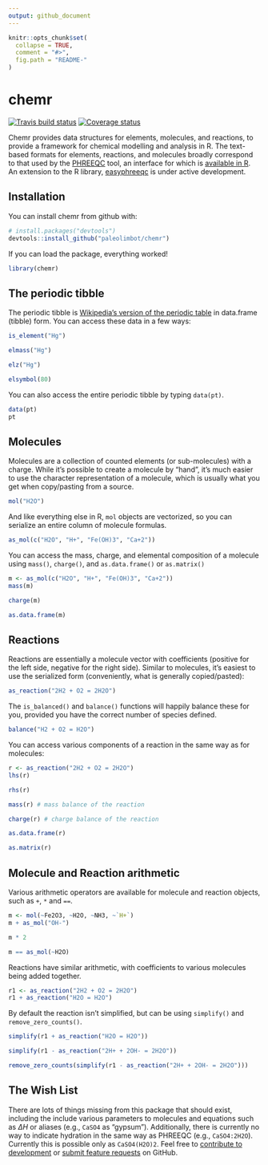 ```yaml
---
output: github_document
---
```


<!-- README.md is generated from README.Rmd. Please edit that file -->

```r
knitr::opts_chunk$set(
  collapse = TRUE,
  comment = "#>",
  fig.path = "README-"
)
```

# chemr

[![Travis build status](https://travis-ci.org/paleolimbot/chemr.svg?branch=master)](https://travis-ci.org/paleolimbot/chemr) [![Coverage status](https://codecov.io/gh/paleolimbot/chemr/branch/master/graph/badge.svg)](https://codecov.io/github/paleolimbot/chemr?branch=master)

Chemr provides data structures for elements, molecules, and reactions, to provide a framework for chemical modelling and analysis in R. The text-based formats for elements, reactions, and molecules broadly correspond to that used by the [PHREEQC](https://wwwbrr.cr.usgs.gov/projects/GWC_coupled/phreeqc/) tool, an interface for which is [available in R](https://cran.r-project.org/package=phreeqc). An extension to the R library, [easyphreeqc](https://github.com/paleolimbot/easyphreeqc) is under active development.

## Installation

You can install chemr from github with:

```r
# install.packages("devtools")
devtools::install_github("paleolimbot/chemr")
```

If you can load the package, everything worked!

```r
library(chemr)
```

## The periodic tibble

The periodic tibble is [Wikipedia's version of the periodic table](https://en.wikipedia.org/wiki/List_of_chemical_elements) in data.frame (tibble) form. You can access these data in a few ways:

```r
is_element("Hg")
```

```r
elmass("Hg")
```

```r
elz("Hg")
```

```r
elsymbol(80)
```
 
 You can also access the entire periodic tibble by typing `data(pt)`.
 
```r
data(pt)
pt
```

## Molecules

Molecules are a collection of counted elements (or sub-molecules) with a charge. While it's possible to create a molecule by "hand", it's much easier to use the character representation of a molecule, which is usually what you get when copy/pasting from a source.

```r
mol("H2O")
```

And like everything else in R, `mol` objects are vectorized, so you can serialize an entire column of molecule formulas.

```r
as_mol(c("H2O", "H+", "Fe(OH)3", "Ca+2"))
```

You can access the mass, charge, and elemental composition of a molecule using `mass()`, `charge()`, and `as.data.frame()` or `as.matrix()`

```r
m <- as_mol(c("H2O", "H+", "Fe(OH)3", "Ca+2"))
mass(m)
```

```r
charge(m)
```

```r
as.data.frame(m)
```

## Reactions

Reactions are essentially a molecule vector with coefficients (positive for the left side, negative for the right side). Similar to molecules, it's easiest to use the serialized form (conveniently, what is generally copied/pasted):

```r
as_reaction("2H2 + O2 = 2H2O")
```

The `is_balanced()` and `balance()` functions will happily balance these for you, provided you have the correct number of species defined.

```r
balance("H2 + O2 = H2O")
```

You can access various components of a reaction in the same way as for molecules:

```r
r <- as_reaction("2H2 + O2 = 2H2O")
lhs(r)
```

```r
rhs(r)
```

```r
mass(r) # mass balance of the reaction
```

```r
charge(r) # charge balance of the reaction
```

```r
as.data.frame(r)
```

```r
as.matrix(r)
```

## Molecule and Reaction arithmetic

Various arithmetic operators are available for molecule and reaction objects, such as `+`, `*` and `==`.

```r
m <- mol(~Fe2O3, ~H2O, ~NH3, ~`H+`)
m + as_mol("OH-")
```

```r
m * 2
```

```r
m == as_mol(~H2O)
```

Reactions have similar arithmetic, with coefficients to various molecules being added together.

```r
r1 <- as_reaction("2H2 + O2 = 2H2O")
r1 + as_reaction("H2O = H2O")
```

By default the reaction isn't simplified, but can be using `simplify()` and `remove_zero_counts()`.

```r
simplify(r1 + as_reaction("H2O = H2O"))
```

```r
simplify(r1 - as_reaction("2H+ + 2OH- = 2H2O"))
```

```r
remove_zero_counts(simplify(r1 - as_reaction("2H+ + 2OH- = 2H2O")))
```

## The Wish List

There are lots of things missing from this package that should exist, including the include various parameters to molecules and equations such as $\Delta H$ or aliases (e.g., `CaSO4` as "gypsum"). Additionally, there is currently no way to indicate hydration in the same way as PHREEQC (e.g., `CaSO4:2H2O`). Currently this is possible only as `CaSO4(H2O)2`. Feel free to [contribute to development](https://github.com/paleolimbot/chemr) or [submit feature requests](https://github.com/paleolimbot/chemr/issues) on GitHub.
